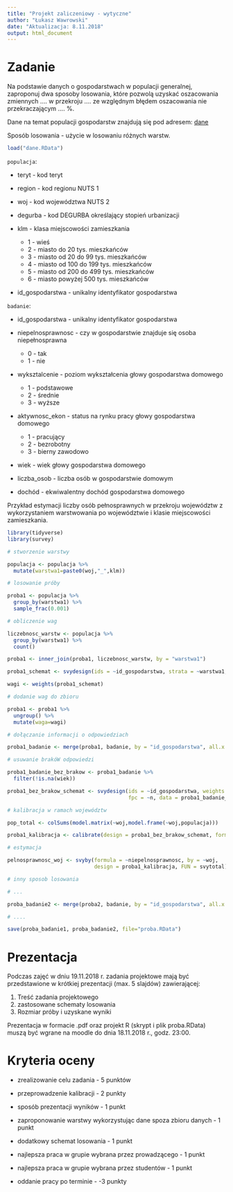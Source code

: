 ```yaml
---
title: "Projekt zaliczeniowy - wytyczne"
author: "Łukasz Wawrowski"
date: "Aktualizacja: 8.11.2018"
output: html_document
---
```


# Zadanie

Na podstawie danych o gospodarstwach w populacji generalnej, zaproponuj dwa sposoby losowania, które pozwolą uzyskać oszacowania zmiennych .... w przekroju .... ze względnym błędem oszacowania nie przekraczającym .... %.

Dane na temat populacji gospodarstw znajdują się pod adresem: [dane](https://github.com/lwawrowski/metoda-reprezentacyjna/raw/master/07_projekt/dane.RData)

Sposób losowania - użycie w losowaniu różnych warstw.

```r
load("dane.RData")
```

`populacja`:

- teryt - kod teryt
- region - kod regionu NUTS 1
- woj - kod województwa NUTS 2
- degurba - kod DEGURBA określający stopień urbanizacji
- klm - klasa miejscowości zamieszkania

  - 1 - wieś
  - 2 - miasto do 20 tys. mieszkańców
  - 3 - miasto od 20 do 99 tys. mieszkańców
  - 4 - miasto od 100 do 199 tys. mieszkańców
  - 5 - miasto od 200 do 499 tys. mieszkańców
  - 6 - miasto powyżej 500 tys. mieszkańców
  
- id_gospodarstwa - unikalny identyfikator gospodarstwa

`badanie`:

- id_gospodarstwa - unikalny identyfikator gospodarstwa
- niepelnosprawnosc - czy w gospodarstwie znajduje się osoba niepełnosprawna

  - 0 - tak
  - 1 - nie

- wyksztalcenie - poziom wykształcenia głowy gospodarstwa domowego

  - 1 - podstawowe
  - 2 - średnie
  - 3 - wyższe
  
- aktywnosc_ekon - status na rynku pracy głowy gospodarstwa domowego

  - 1 - pracujący
  - 2 - bezrobotny
  - 3 - bierny zawodowo
  
- wiek - wiek głowy gospodarstwa domowego
- liczba_osob - liczba osób w gospodarstwie domowym
- dochód - ekwiwalentny dochód gospodarstwa domowego

Przykład estymacji liczby osób pełnosprawnych w przekroju województw z wykorzystaniem warstwowania po województwie i klasie miejscowości zamieszkania.

```r

library(tidyverse)
library(survey)

# stworzenie warstwy

populacja <- populacja %>%
  mutate(warstwa1=paste0(woj,"_",klm))

# losowanie próby 

proba1 <- populacja %>%
  group_by(warstwa1) %>%
  sample_frac(0.001)

# obliczenie wag

liczebnosc_warstw <- populacja %>%
  group_by(warstwa1) %>%
  count()

proba1 <- inner_join(proba1, liczebnosc_warstw, by = "warstwa1")

proba1_schemat <- svydesign(ids = ~id_gospodarstwa, strata = ~warstwa1, fpc = ~n, data = proba1)

wagi <- weights(proba1_schemat)

# dodanie wag do zbioru

proba1 <- proba1 %>%
  ungroup() %>%
  mutate(waga=wagi)

# dołączanie informacji o odpowiedziach

proba1_badanie <- merge(proba1, badanie, by = "id_gospodarstwa", all.x = T)

# usuwanie brakóW odpowiedzi

proba1_badanie_bez_brakow <- proba1_badanie %>%
  filter(!is.na(wiek))

proba1_bez_brakow_schemat <- svydesign(ids = ~id_gospodarstwa, weights = ~waga, strata = ~warstwa1,
                                       fpc = ~n, data = proba1_badanie_bez_brakow)

# kalibracja w ramach województw

pop_total <- colSums(model.matrix(~woj,model.frame(~woj,populacja)))

proba1_kalibracja <- calibrate(design = proba1_bez_brakow_schemat, formula = ~woj, population = pop_total)

# estymacja

pelnosprawnosc_woj <- svyby(formula = ~niepelnosprawnosc, by = ~woj, 
                            design = proba1_kalibracja, FUN = svytotal)

# inny sposob losowania

# ... 

proba_badanie2 <- merge(proba2, badanie, by = "id_gospodarstwa", all.x = T)

# ....

save(proba_badanie1, proba_badanie2, file="proba.RData")

```


# Prezentacja

Podczas zajęć w dniu 19.11.2018 r. zadania projektowe mają być przedstawione w krótkiej prezentacji (max. 5 slajdów) zawierającej:

1. Treść zadania projektowego
2. zastosowane schematy losowania
3. Rozmiar próby i uzyskane wyniki

Prezentacja w formacie .pdf oraz projekt R (skrypt i plik proba.RData) muszą być wgrane na moodle do dnia 18.11.2018 r., godz. 23:00.

# Kryteria oceny

- zrealizowanie celu zadania - 5 punktów
- przeprowadzenie kalibracji - 2 punkty
- sposób prezentacji wyników - 1 punkt

- zaproponowanie warstwy wykorzystując dane spoza zbioru danych - 1 punkt
- dodatkowy schemat losowania - 1 punkt
- najlepsza praca w grupie wybrana przez prowadzącego - 1 punkt
- najlepsza praca w grupie wybrana przez studentów - 1 punkt

- oddanie pracy po terminie - -3 punkty